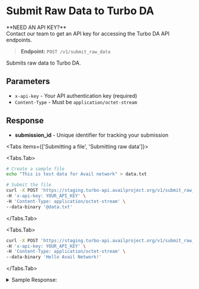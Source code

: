 
# Submit Raw Data to Turbo DA
<Callout type="info">
**NEED AN API KEY?**<br/>
Contact our team to get an API key for accessing the Turbo DA API endpoints.
</Callout>

> **Endpoint:** `POST /v1/submit_raw_data`

Submits raw data to Turbo DA.

## Parameters
- `x-api-key` - Your API authentication key (required)
- `Content-Type` - Must be `application/octet-stream`

## Response
- **submission_id** - Unique identifier for tracking your submission

<Tabs items={['Submitting a file', 'Submitting raw data']}>

<Tabs.Tab>
```bash filename="Submitting a file"
# Create a sample file
echo "This is test data for Avail network" > data.txt

# Submit the file
curl -X POST 'https://staging.turbo-api.availproject.org/v1/submit_raw_data' \
-H 'x-api-key: YOUR_API_KEY' \
-H 'Content-Type: application/octet-stream' \
--data-binary '@data.txt'
```
</Tabs.Tab>

<Tabs.Tab>
```bash filename="Submitting raw data"
curl -X POST 'https://staging.turbo-api.availproject.org/v1/submit_raw_data' \
-H 'x-api-key: YOUR_API_KEY' \
-H 'Content-Type: application/octet-stream' \
--data-binary 'Hello Avail Network!'
```
</Tabs.Tab>
</Tabs>

<details className="border p-3 rounded-md bg-[#EFF6FF]">
<summary>Sample Response:</summary>
```json
{
    "submission_id": "<submission_id>"
}


> If the request fails due to invalid API key or server error, you'll receive an appropriate HTTP error code with an error message:

```json
{
    "error": "Error message details"
}
```
</details>

